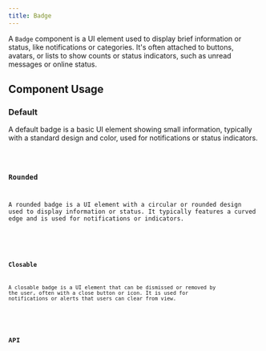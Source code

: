 ```yaml
---
title: Badge
---
```



A `Badge` component is a UI element used to display brief information or status, like notifications or categories. It's often attached to buttons, avatars, or lists to show counts or status indicators, such as unread messages or online status.





## Component Usage
### Default

A default badge is a basic UI element showing small information, typically with a standard design and color, used for notifications or status indicators.

<SBadge client:only="vue" class="mt-4" />
<Code code={SBadgeRaw} lang="vue" title="defaultBadge.vue" />

### Rounded

A rounded badge is a UI element with a circular or rounded design used to display information or status. It typically features a curved edge and is used for notifications or indicators.

<SBadgeRounded client:only="vue" class="mt-4" />
<Code code={SBadgeRoundedRaw} lang="vue" title="roundedBadge.vue" />

### Closable

A closable badge is a UI element that can be dismissed or removed by the user, often with a close button or icon. It is used for notifications or alerts that users can clear from view.

<SBadgeClosable client:only="vue" class="mt-4" />
<Code code={SBadgeClosableRaw} lang="vue" title="closableBadge.vue" />

## API
<Tabs>
    <TabItem label="Properties">
        <ApiProperties client:only="vue" />
    </TabItem>
</Tabs>
